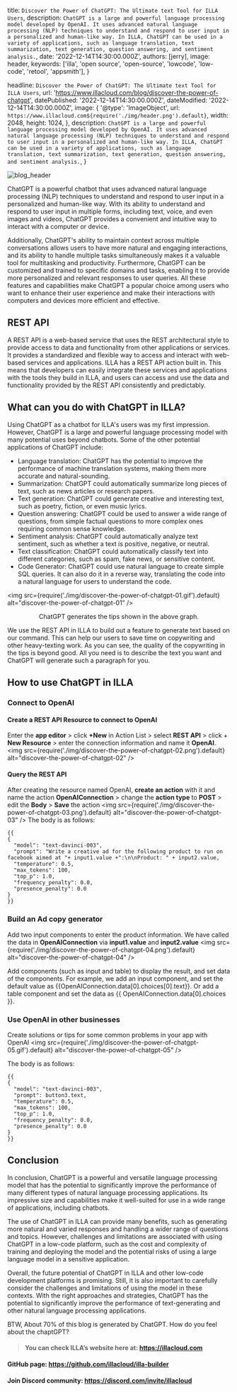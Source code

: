 
  title: `Discover the Power of ChatGPT: The Ultimate text Tool for ILLA Users`,
  description: `ChatGPT is a large and powerful language processing model developed by OpenAI. It uses advanced natural language processing (NLP) techniques to understand and respond to user input in a personalized and human-like way. In ILLA, ChatGPT can be used in a variety of applications, such as language translation, text summarization, text generation, question answering, and sentiment analysis.`,
  date: '2022-12-14T14:30:00.000Z',
  authors: [jerry],
  image: header,
  keywords: ['illa', 'open source', 'open-source', 'lowcode', 'low-code', 'retool', 'appsmith'],
}

  headline: `Discover the Power of ChatGPT: The Ultimate text Tool for ILLA Users`,
  url: 'https://www.illacloud.com/blog/discover-the-power-of-chatgpt',
  datePublished: '2022-12-14T14:30:00.000Z',
  dateModified: '2022-12-14T14:30:00.000Z',
  image: {
    '@type': 'ImageObject',
    url: `https://www.illacloud.com${require('./img/header.png').default}`,
    width: 2048,
    height: 1024,
  },
  description: `ChatGPT is a large and powerful language processing model developed by OpenAI. It uses advanced natural language processing (NLP) techniques to understand and respond to user input in a personalized and human-like way. In ILLA, ChatGPT can be used in a variety of applications, such as language translation, text summarization, text generation, question answering, and sentiment analysis.`,
}

<img
  src={header}
  alt="blog_header"
/>


ChatGPT is a powerful chatbot that uses advanced natural language processing (NLP) techniques to understand and respond to user input in a personalized and human-like way. With its ability to understand and respond to user input in multiple forms, including text, voice, and even images and videos, ChatGPT provides a convenient and intuitive way to interact with a computer or device.

Additionally, ChatGPT's ability to maintain context across multiple conversations allows users to have more natural and engaging interactions, and its ability to handle multiple tasks simultaneously makes it a valuable tool for multitasking and productivity. Furthermore, ChatGPT can be customized and trained to specific domains and tasks, enabling it to provide more personalized and relevant responses to user queries. All these features and capabilities make ChatGPT a popular choice among users who want to enhance their user experience and make their interactions with computers and devices more efficient and effective.

## REST API

A REST API is a web-based service that uses the REST architectural style to provide access to data and functionality from other applications or services. It provides a standardized and flexible way to access and interact with web-based services and applications. ILLA has a REST API action built in. This means that developers can easily integrate these services and applications with the tools they build in ILLA, and users can access and use the data and functionality provided by the REST API consistently and predictably.

## What can you do with ChatGPT in ILLA?
Using ChatGPT as a chatbot for ILLA's users was my first impression. However, ChatGPT is a large and powerful language processing model with many potential uses beyond chatbots. Some of the other potential applications of ChatGPT include:

- Language translation: ChatGPT has the potential to improve the performance of machine translation systems, making them more accurate and natural-sounding.
- Summarization: ChatGPT could automatically summarize long pieces of text, such as news articles or research papers.
- Text generation: ChatGPT could generate creative and interesting text, such as poetry, fiction, or even music lyrics.
- Question answering: ChatGPT could be used to answer a wide range of questions, from simple factual questions to more complex ones requiring common sense knowledge.
- Sentiment analysis: ChatGPT could automatically analyze text sentiment, such as whether a text is positive, negative, or neutral.
- Text classification: ChatGPT could automatically classify text into different categories, such as spam, fake news, or sensitive content.
- Code Generator: ChatGPT could use natural language to create simple SQL queries. It can also do it in a reverse way, translating the code into a natural language for users to understand the code.

<img
  src={require('./img/discover-the-power-of-chatgpt-01.gif').default}
  alt="discover-the-power-of-chatgpt-01"
/>
<center style={{ whiteSpace: 'break-spaces' }}>
  <figcaption>
    ChatGPT generates the tips shown in the above graph. 
  </figcaption>
</center>

We use the REST API in ILLA to build out a feature to generate text based on our command. This can help our users to save time on copywriting and other heavy-texting work.  As you can see, the quality of the copywriting in the tips is beyond good. All you need is to describe the text you want and ChatGPT will generate such a paragraph for you.


## How to use ChatGPT in ILLA
[//]: # ()

### Connect to OpenAI

#### Create a REST API Resource to connect to OpenAI

Enter the **app editor** > click **+New** in Action List > select **REST API** > click + **New Resource** > enter the connection information and name it **OpenAI**.
<img
  src={require('./img/discover-the-power-of-chatgpt-02.png').default}
  alt="discover-the-power-of-chatgpt-02"
/>

#### Query the REST API
After creating the resource named OpenAI, **create an action** with it and name the action **OpenAIConnection** > change the **action type** to **POST** > edit the **Body** > **Save** the action
<img
  src={require('./img/discover-the-power-of-chatgpt-03.png').default}
  alt="discover-the-power-of-chatgpt-03"
/>
The body is as follows:

```
{{
{
  "model": "text-davinci-003",
  "prompt": "Write a creative ad for the following product to run on facebook aimed at "+ input1.value +":\n\nProduct: " + input2.value,
  "temperature": 0.5,
  "max_tokens": 100,
  "top_p": 1.0,
  "frequency_penalty": 0.0,
  "presence_penalty": 0.0
}
}}
```

### Build an Ad copy generator
Add two input components to enter the product information. We have called the data in **OpenAIConnection** via **input1.value** and **input2.value**
<img
  src={require('./img/discover-the-power-of-chatgpt-04.png').default}
  alt="discover-the-power-of-chatgpt-04"
/>

Add components (such as input and table) to display the result, and set data of the components. For example, we add an input component, and set the default value as {{OpenAIConnection.data[0].choices[0].text}}. Or add a table component and set the data as {{ OpenAIConnection.data[0].choices }}.

### Use OpenAI in other businesses
Create solutions or tips for some common problems in your app with OpenAI
<img
  src={require('./img/discover-the-power-of-chatgpt-05.gif').default}
  alt="discover-the-power-of-chatgpt-05"
/>

The body is as follows:
```
{{
{
  "model": "text-davinci-003",
  "prompt": button3.text,
  "temperature": 0.5,
  "max_tokens": 100,
  "top_p": 1.0,
  "frequency_penalty": 0.0,
  "presence_penalty": 0.0
}
}}
```


## Conclusion
In conclusion, ChatGPT is a powerful and versatile language processing model that has the potential to significantly improve the performance of many different types of natural language processing applications. Its impressive size and capabilities make it well-suited for use in a wide range of applications, including chatbots.

The use of ChatGPT in ILLA can provide many benefits, such as generating more natural and varied responses and handling a wider range of questions and topics. However, challenges and limitations are associated with using ChatGPT in a low-code platform, such as the cost and complexity of training and deploying the model and the potential risks of using a large language model in a sensitive application.

Overall, the future potential of ChatGPT in ILLA and other low-code development platforms is promising. Still, it is also important to carefully consider the challenges and limitations of using the model in these contexts. With the right approaches and strategies, ChatGPT has the potential to significantly improve the performance of text-generating and other natural language processing applications.
<br/>

BTW, About 70% of this blog is generated by ChatGPT. How do you feel about the chaptGPT?

> #### You can check ILLA’s website here at: https://illacloud.com
#### GitHub page: https://github.com/illacloud/illa-builder
#### Join Discord community: https://discord.com/invite/illacloud
